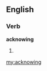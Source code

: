 ==English==

===Verb===
'''acknowing'''

# {{third-person singular of|[[acknow]]}}

[[my:acknowing]]